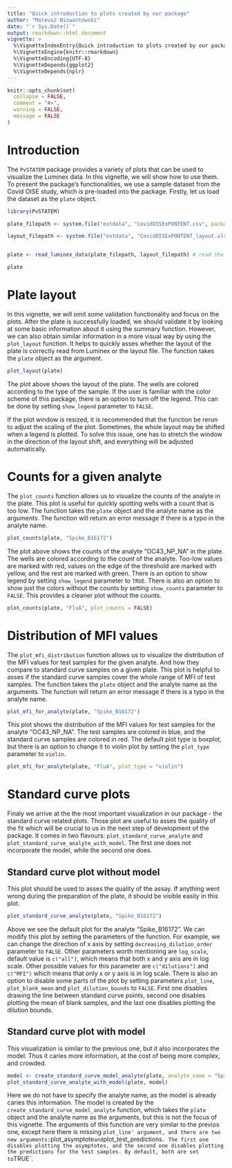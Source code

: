 ```yaml
---
title: "Quick introduction to plots created by our package"
author: "Mateusz Nizwantowski"
date: "`r Sys.Date()`"
output: rmarkdown::html_document
vignette: >
  %\VignetteIndexEntry{Quick introduction to plots created by our package}
  %\VignetteEngine{knitr::rmarkdown}
  %\VignetteEncoding{UTF-8}
  %\VignetteDepends{ggplot2}
  %\VignetteDepends{nplr}
---
```


```r
knitr::opts_chunk$set(
  collapse = FALSE,
  comment = "#>",
  warning = FALSE,
  message = FALSE
)
```

# Introduction

The `PvSTATEM` package provides a variety of plots that can be used to visualize the Luminex data. In this vignette, we will show how to use them. 
To present the package's functionalities, we use a sample dataset from the Covid OISE study, which is pre-loaded into the package. 
Firstly, let us load the dataset as the `plate` object.

```r
library(PvSTATEM)

plate_filepath <- system.file("extdata", "CovidOISExPONTENT.csv", package = "PvSTATEM", mustWork = TRUE) # get the filepath of the csv dataset

layout_filepath <- system.file("extdata", "CovidOISExPONTENT_layout.xlsx", package = "PvSTATEM", mustWork = TRUE)


plate <- read_luminex_data(plate_filepath, layout_filepath) # read the data

plate
```


# Plate layout
In this vignette, we will omit some validation functionality and focus on the plots. 
After the plate is successfully loaded, we should validate it by looking at some basic information about it using the summary function.
However, we can also obtain similar information in a more visual way by using the `plot_layout` function.
It helps to quickly asses whether the layout of the plate is correctly read from Luminex or the layout file.
The function takes the `plate` object as the argument.

```r
plot_layout(plate)
```

The plot above shows the layout of the plate. The wells are colored according to the type of the sample. 
If the user is familiar with the color scheme of this package, there is an option to turn off the legend. 
This can be done by setting `show_legend` parameter to `FALSE`.

If the plot window is resized, it is recommended that the function be rerun to adjust the scaling of the plot.
Sometimes, the whole layout may be shifted when a legend is plotted. 
To solve this issue, one has to stretch the window in the direction of the layout shift, and everything will be adjusted automatically.

# Counts for a given analyte
The `plot_counts` function allows us to visualize the counts of the analyte in the plate. 
This plot is useful for quickly spotting wells with a count that is too low.
The function takes the `plate` object and the analyte name as the arguments.
The function will return an error message if there is a typo in the analyte name.

```r
plot_counts(plate, "Spike_B16172")
```

The plot above shows the counts of the analyte "OC43_NP_NA" in the plate. The wells are colored according to the count of the analyte.
Too-low values are marked with red, values on the edge of the threshold are marked with yellow, and the rest are marked with green.
There is an option to show legend by setting `show_legend` parameter to `TRUE`.
There is also an option to show just the colors without the counts by setting `show_counts` parameter to `FALSE`.
This provides a cleaner plot without the counts.

```r
plot_counts(plate, "FluA", plot_counts = FALSE)
```

# Distribution of MFI values

The `plot_mfi_distribution` function allows us to visualize the distribution of the MFI values for test samples for the given analyte. And how they compare to standard curve samples on a given plate.
This plot is helpful to asses if the standard curve samples cover the whole range of MFI of test samples.
The function takes the `plate` object and the analyte name as the arguments. 
The function will return an error message if there is a typo in the analyte name.

```r
plot_mfi_for_analyte(plate, "Spike_B16172")
```

This plot shows the distribution of the MFI values for test samples for the analyte "OC43_NP_NA". The test samples are colored in blue, and the standard curve samples are colored in red.
The default plot type is boxplot, but there is an option to change it to violin plot by setting the `plot_type` parameter to `violin`.

```r
plot_mfi_for_analyte(plate, "FluA", plot_type = "violin")
```


# Standard curve plots


Finaly we arrive at the the most important visualization in our package - the standard curve related plots.
Those plot are useful to asses the quality of the fit which will be crucial to us in the next step of development of the package.
It comes in two flavours: `plot_standard_curve_analyte` and `plot_standard_curve_analyte_with_model`.
The first one does not incorporate the model, while the second one does.

## Standard curve plot without model


This plot should be used to asses the quality of the assay.
If anything went wrong during the preparation of the plate, it should be visible easily in this plot.

```r
plot_standard_curve_analyte(plate, "Spike_B16172")
```

Above we see the default plot for the analyte "Spike_B16172". We can modify this plot by setting the parameters of the function.
For example, we can change the direction of x axis by setting `decreasing_dilution_order` parameter to `FALSE`.
Other parameters worth mentioning are `log_scale`, default value is `c("all")`, which means that both x and y axis are in log scale.
Other possible values for this parameter are `c("dilutions")` and `c("MFI")` which means that only x or y axis is in log scale.
There is also an option to disable some parts of the plot by setting parameters `plot_line`, `plot_blank_mean` and `plot_dilution_bounds` to `FALSE`.
First one disables drawing the line between standard curve points, second one disables plotting the mean of blank samples, and the last one disables plotting the dilution bounds.

## Standard curve plot with model

This visualization is similar to the previous one, but it also incorporates the model.
Thus it caries more information, at the cost of being more complex, and crowded.

```r
model <- create_standard_curve_model_analyte(plate, analyte_name = "Spike_B16172")
plot_standard_curve_analyte_with_model(plate, model)
```

Here we do not have to specify the analyte name, as the model is already caries this information.
The model is created by the `create_standard_curve_model_analyte` function, which takes the `plate` object and the analyte name as the arguments, but this is not the focus of this vignette.
The arguments of this function are very similar to the previos one, except here there is missing `plot_line' argument, and there are two new arguments: `plot_asymptote` and `plot_test_predictions`.
The first one disables plotting the asymptotes, and the second one disables plotting the predictions for the test samples.
By default, both are set to `TRUE`.
